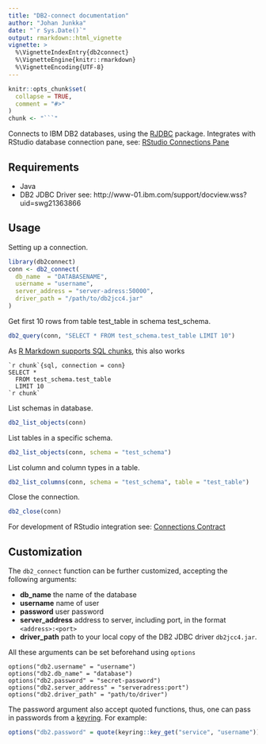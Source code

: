 ```yaml
---
title: "DB2-connect documentation"
author: "Johan Junkka"
date: "`r Sys.Date()`"
output: rmarkdown::html_vignette
vignette: >
  %\VignetteIndexEntry{db2connect}
  %\VignetteEngine{knitr::rmarkdown}
  %\VignetteEncoding{UTF-8}
---
```


```r
knitr::opts_chunk$set(
  collapse = TRUE,
  comment = "#>"
)
chunk <- "```"
```


Connects to IBM DB2 databases, using the [RJDBC](https://www.rforge.net/RJDBC/) package. Integrates with RStudio database connection pane, see: [RStudio Connections Pane](https://db.rstudio.com/rstudio/connections/)


## Requirements

* Java
* DB2 JDBC Driver see: http://www-01.ibm.com/support/docview.wss?uid=swg21363866

## Usage

Setting up a connection.

```r
library(db2connect)
conn <- db2_connect(
  db_name  = "DATABASENAME",
  username = "username",
  server_address = "server-adress:50000",
  driver_path = "/path/to/db2jcc4.jar"
)
```


Get first 10 rows from table test_table in schema test_schema.

```r
db2_query(conn, "SELECT * FROM test_schema.test_table LIMIT 10")
```

As [R Markdown supports SQL chunks](https://bookdown.org/yihui/rmarkdown/language-engines.html), this also works

    `r chunk`{sql, connection = conn}
    SELECT * 
      FROM test_schema.test_table 
      LIMIT 10
    `r chunk`


List schemas in database.

```r
db2_list_objects(conn)
```

List tables in a specific schema.

```r
db2_list_objects(conn, schema = "test_schema")
```

List column and column types in a table.

```r
db2_list_columns(conn, schema = "test_schema", table = "test_table")
```

Close the connection.

```r
db2_close(conn)
```


For development of RStudio integration see: [Connections Contract](https://rstudio.github.io/rstudio-extensions/connections-contract.html)


## Customization

The `db2_connect` function can be further customized, accepting the following arguments:

* **db_name** the name of the database
* **username** name of user
* **password** user password
* **server_address** address to server, including port, in the format `<address>:<port>`
* **driver_path** path to your local copy of the DB2 JDBC driver `db2jcc4.jar`.

All these arguments can be set beforehand using `options`

    options("db2.username" = "username")
    options("db2.db_name" = "database")
    options("db2.password" = "secret-password")
    options("db2.server_address" = "serveradress:port")
    options("db2.driver_path" = "path/to/driver")


The password argument also accept quoted functions, thus, one can pass in passwords from a [keyring](https://db.rstudio.com/best-practices/managing-credentials/). For example:

```r
options("db2.password" = quote(keyring::key_get("service", "username")))
```




